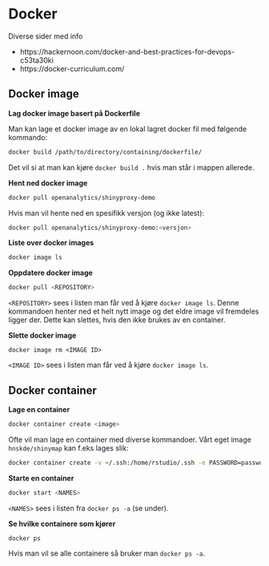 # Docker

Diverse sider med info

- https://hackernoon.com/docker-and-best-practices-for-devops-c53ta30ki
- https://docker-curriculum.com/

## Docker image

**Lag docker image basert på Dockerfile**

Man kan lage et docker image av en lokal lagret docker fil med følgende kommando:

```bash
docker build /path/to/directory/containing/dockerfile/
```

Det vil si at man kan kjøre `docker build .` hvis man står i mappen allerede.

**Hent ned docker image**

```bash
docker pull openanalytics/shinyproxy-demo
```

Hvis man vil hente ned en spesifikk versjon (og ikke latest):

```bash
docker pull openanalytics/shinyproxy-demo:<versjon>
```

**Liste over docker images**

```bash
docker image ls
```

**Oppdatere docker image**

```bash
docker pull <REPOSITORY>
```

`<REPOSITORY>` sees i listen man får ved å kjøre `docker image ls`.
Denne kommandoen henter ned et helt nytt image og det eldre image vil fremdeles ligger der. Dette kan slettes, hvis den ikke brukes av en container.

**Slette docker image**

```
docker image rm <IMAGE ID>
```

`<IMAGE ID>` sees i listen man får ved å kjøre `docker image ls`.

## Docker container

**Lage en container**

```bash
docker container create <image>
```

Ofte vil man lage en container med diverse kommandoer. Vårt eget image `hnskde/shinymap` kan f.eks lages slik:

```bash
docker container create -v ~/.ssh:/home/rstudio/.ssh -e PASSWORD=password --name shinymap_dev -p 8787:8787 hnskde/shinymap:latest
```

**Starte en container**

```bash
docker start <NAMES>
```

`<NAMES>` sees i listen fra `docker ps -a` (se under).



**Se hvilke containere som kjører**

```bash
docker ps
```

Hvis man vil se alle containere så bruker man `docker ps -a`.



